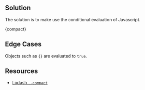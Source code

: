 

## Solution

The solution is to make use the conditional evaluation of Javascript.

<MDXCodeBlock>{compact}</MDXCodeBlock>

## Edge Cases

Objects such as `{}` are evaluated to `true`.

## Resources

- [Lodash `_.compact`](https://lodash.com/docs/#compact)
